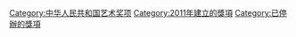 [[Category:中华人民共和国艺术奖项|Category:中华人民共和国艺术奖项]]
[[Category:2011年建立的獎項|Category:2011年建立的獎項]]
[[Category:已停辦的獎項|Category:已停辦的獎項]]